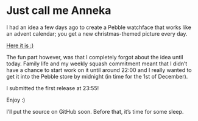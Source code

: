= Just call me Anneka =

I had an idea a few days ago to create a Pebble watchface that works like an advent calendar; you get a new christmas-themed picture every day.

<del>

[[https://apps.pebble.com/applications/547bad0ffb079735da00007c|Here it is :)]]

</del>

The fun part however, was that I completely forgot about the idea until today. Family life and my weekly squash commitment meant that I didn’t have a chance to start work on it until around 22:00 and I really wanted to get it into the Pebble store by midnight (in time for the 1st of December).

I submitted the first release at 23:55!

Enjoy :)

I’ll put the source on GitHub soon. Before that, it’s time for some sleep.
